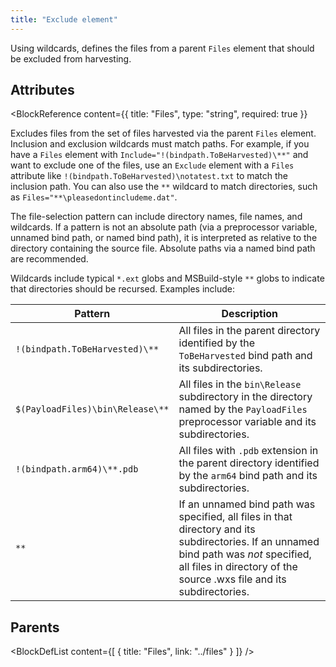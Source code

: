 ```yaml
---
title: "Exclude element"
---
```



Using wildcards, defines the files from a parent `Files` element that should be excluded from harvesting.


## Attributes

<BlockWrapper>

  <BlockReference
    content={{
      title: "Files",
      type: "string",
      required: true
    }}
  >
  Excludes files from the set of files harvested via the parent `Files` element.
   Inclusion and exclusion wildcards must match paths. For example, if you have a
   `Files` element with `Include="!(bindpath.ToBeHarvested)\**"` and want to
   exclude one of the files, use an `Exclude` element with a `Files` attribute
   like `!(bindpath.ToBeHarvested)\notatest.txt` to match the inclusion path.
   You can also use the `**` wildcard to match directories, such as
   `Files="**\pleasedontincludeme.dat"`.
  
   The file-selection pattern can include directory names, file names, and wildcards.
   If a pattern is not an absolute path (via a preprocessor variable, unnamed bind path,
   or named bind path), it is interpreted as relative to the directory containing the
   source file. Absolute paths via a named bind path are recommended.
  
   Wildcards include typical `*.ext` globs and MSBuild-style `**` globs to indicate
   that directories should be recursed. Examples include:
  
   | Pattern | Description |
   | ------- | ----------- |
   | `!(bindpath.ToBeHarvested)\**` | All files in the parent directory identified by the `ToBeHarvested` bind path and its subdirectories. |
   | `$(PayloadFiles)\bin\Release\**` | All files in the `bin\Release` subdirectory in the directory named by the `PayloadFiles` preprocessor variable and its subdirectories. |
   | `!(bindpath.arm64)\**.pdb` | All files with `.pdb` extension in the parent directory identified by the `arm64` bind path and its subdirectories. |
   | `**` | If an unnamed bind path was specified, all files in that directory and its subdirectories. If an unnamed bind path was _not_ specified, all files in directory of the source .wxs file and its subdirectories. |
  </BlockReference>

</BlockWrapper>


## Parents

<BlockDefList content={[
    {
      title: "Files",
      link: "../files"
    }
  ]}
/>